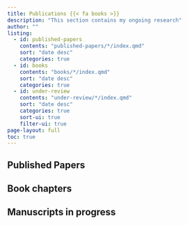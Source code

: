 ```yaml
---
title: Publications {{< fa books >}}
description: "This section contains my ongoing research"
author: ""
listing:
  - id: published-papers
    contents: "published-papers/*/index.qmd"
    sort: "date desc"
    categories: true
  - id: books
    contents: "books/*/index.qmd"
    sort: "date desc"
    categories: true
  - id: under-review
    contents: "under-review/*/index.qmd"
    sort: "date desc"
    categories: true
    sort-ui: true
    filter-ui: true
page-layout: full
toc: true
---
```


## Published Papers

:::{#published-papers}
:::

## Book chapters

:::{#books}
:::

## Manuscripts in progress

:::{#under-review}
:::